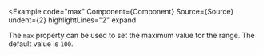 
<Example
  code="max"
  Component={Component}
  Source={Source}
  undent={2}
  highlightLines="2"
  expand
>
  The `max` property can be used to set the maximum value for the range.
  The default value is `100`.
</Example>
